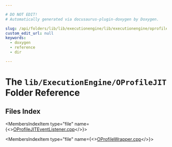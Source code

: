 ```yaml
---

# DO NOT EDIT!
# Automatically generated via docusaurus-plugin-doxygen by Doxygen.

slug: /api/folders/lib/lib/executionengine/lib/executionengine/oprofilejit
custom_edit_url: null
keywords:
  - doxygen
  - reference
  - dir

---
```





# The `lib/ExecutionEngine/OProfileJIT` Folder Reference

<DoxygenPage pluginConfig={pluginConfig}>



## Files Index

<MembersIndex>

<MembersIndexItem
  type="file"
  name={<><a href="/docs/api/files/lib/lib/executionengine/lib/executionengine/oprofilejit/oprofilejiteventlistener-cpp">OProfileJITEventListener.cpp</a></>}>
</MembersIndexItem>

<MembersIndexItem
  type="file"
  name={<><a href="/docs/api/files/lib/lib/executionengine/lib/executionengine/oprofilejit/oprofilewrapper-cpp">OProfileWrapper.cpp</a></>}>
</MembersIndexItem>

</MembersIndex>


</DoxygenPage>
